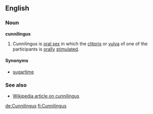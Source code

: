 ==English==
=== Noun ===
'''cunnilingus'''

# Cunnilingus is [[oral sex]] in which the [[clitoris]] or [[vulva]] of one of the participants is [[orally]] [[stimulate]]d.

==== Synonyms ====
*[[sugartime]]

=== See also ===
*[[w:cunnilingus|Wikipedia article on cunnilingus]]

[[de:Cunnilingus]]
[[fi:Cunnilingus]]